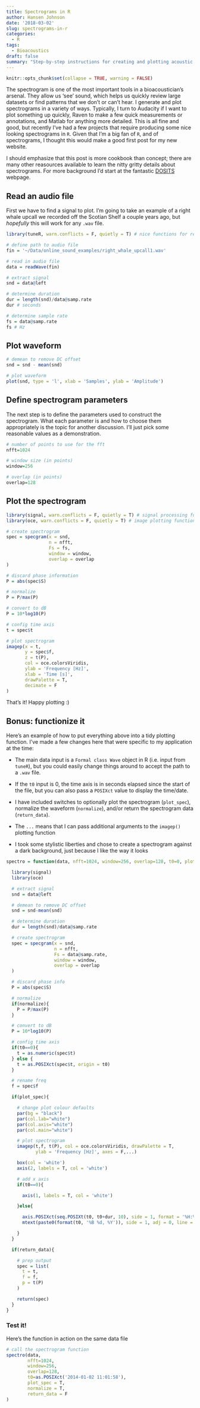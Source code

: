 ```yaml
---
title: Spectrograms in R
author: Hansen Johnson
date: '2018-03-02'
slug: spectrograms-in-r
categories:
  - R
tags:
  - Bioacoustics
draft: false
summary: "Step-by-step instructions for creating and plotting acoustic spectrograms from wav files in R"
---
```


```r
knitr::opts_chunk$set(collapse = TRUE, warning = FALSE)
```

The spectrogram is one of the most important tools in a bioacoustician's arsenal. They allow us 'see' sound, which helps us quickly review large datasets or find patterns that we don't or can't hear. I generate and plot spectrograms in a variety of ways. Typically, I turn to Audacity if I want to plot something up quickly, Raven to make a few quick measurements or annotations, and Matlab for anything more detailed. This is all fine and good, but recently I've had a few projects that require producing some nice looking spectrograms in `R`. Given that I'm a big fan of `R`, and of spectrograms, I thought this would make a good first post for my new website.

I should emphasize that this post is more cookbook than concept; there are many other reasources available to learn the nitty gritty details about spectrograms. For more background I'd start at the fantastic [DOSITS](https://dosits.org/) webpage.

## Read an audio file

First we have to find a signal to plot. I'm going to take an example of a right whale upcall we recorded off the Scotian Shelf a couple years ago, but *hopefully* this will work for any `.wav` file.


``` r
library(tuneR, warn.conflicts = F, quietly = T) # nice functions for reading and manipulating .wav files

# define path to audio file
fin = '~/Data/online_sound_examples/right_whale_upcall1.wav'

# read in audio file
data = readWave(fin)

# extract signal
snd = data@left

# determine duration
dur = length(snd)/data@samp.rate
dur # seconds

# determine sample rate
fs = data@samp.rate
fs # Hz

```

## Plot waveform

``` r
# demean to remove DC offset
snd = snd - mean(snd)

# plot waveform
plot(snd, type = 'l', xlab = 'Samples', ylab = 'Amplitude')

```

## Define spectrogram parameters

The next step is to define the parameters used to construct the spectrogram. What each parameter is and how to choose them appropriately is the topic for another discussion. I'll just pick some reasonable values as a demonstration.

``` r
# number of points to use for the fft
nfft=1024

# window size (in points)
window=256

# overlap (in points)
overlap=128
```

## Plot the spectrogram

``` r
library(signal, warn.conflicts = F, quietly = T) # signal processing functions
library(oce, warn.conflicts = F, quietly = T) # image plotting functions and nice color maps

# create spectrogram
spec = specgram(x = snd,
                n = nfft,
                Fs = fs,
                window = window,
                overlap = overlap
)

# discard phase information
P = abs(spec$S)

# normalize
P = P/max(P)

# convert to dB
P = 10*log10(P)

# config time axis
t = spec$t

# plot spectrogram
imagep(x = t,
       y = spec$f,
       z = t(P),
       col = oce.colorsViridis,
       ylab = 'Frequency [Hz]',
       xlab = 'Time [s]',
       drawPalette = T,
       decimate = F
)
```

That's it! Happy plotting :)

## Bonus: functionize it

Here's an example of how to put everything above into a tidy plotting function. I've made a few changes here that were specific to my application at the time:

* The main data input is a `Formal class Wave` object in R (i.e. input from `tuneR`), but you could easily change things around to accept the path to a `.wav` file.

* If the `t0` input is 0, the time axis is in seconds elapsed since the start of the file, but you can also pass a `POSIXct` value to display the time/date.

* I have included switches to optionally plot the spectrogram (`plot_spec`), normalize the waveform (`normalize`), and/or return the spectrogram data (`return_data`).

* The `...` means that I can pass additional arguments to the `imagep()` plotting function

* I took some stylistic liberties and chose to create a spectrogram against a dark background, just because I like the way it looks

``` r
spectro = function(data, nfft=1024, window=256, overlap=128, t0=0, plot_spec = T, normalize = F, return_data = F,...){

  library(signal)
  library(oce)

  # extract signal
  snd = data@left

  # demean to remove DC offset
  snd = snd-mean(snd)

  # determine duration
  dur = length(snd)/data@samp.rate

  # create spectrogram
  spec = specgram(x = snd,
                  n = nfft,
                  Fs = data@samp.rate,
                  window = window,
                  overlap = overlap
  )

  # discard phase info
  P = abs(spec$S)

  # normalize
  if(normalize){
    P = P/max(P)  
  }

  # convert to dB
  P = 10*log10(P)

  # config time axis
  if(t0==0){
    t = as.numeric(spec$t)
  } else {
    t = as.POSIXct(spec$t, origin = t0)
  }

  # rename freq
  f = spec$f

  if(plot_spec){

    # change plot colour defaults
    par(bg = "black")
    par(col.lab="white")
    par(col.axis="white")
    par(col.main="white")

    # plot spectrogram
    imagep(t,f, t(P), col = oce.colorsViridis, drawPalette = T,
           ylab = 'Frequency [Hz]', axes = F,...)

    box(col = 'white')
    axis(2, labels = T, col = 'white')

    # add x axis
    if(t0==0){

      axis(1, labels = T, col = 'white')

    }else{

      axis.POSIXct(seq.POSIXt(t0, t0+dur, 10), side = 1, format = '%H:%M:%S', col = 'white', las = 1)
      mtext(paste0(format(t0, '%B %d, %Y')), side = 1, adj = 0, line = 2, col = 'white')

    }
  }

  if(return_data){

    # prep output
    spec = list(
      t = t,
      f = f,
      p = t(P)
    )

    return(spec)  
  }
}

```

### Test it!

Here's the function in action on the same data file

``` r
# call the spectrogram function
spectro(data,
        nfft=1024,
        window=256,
        overlap=128,
        t0=as.POSIXct('2014-01-02 11:01:58'),
        plot_spec = T,
        normalize = T,
        return_data = F
)
```
